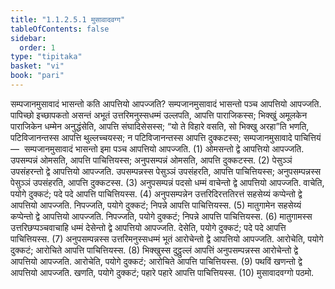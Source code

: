 ```yaml
---
title: "1.1.2.5.1 मुसावादवग्ग"
tableOfContents: false
sidebar:
  order: 1
type: "tipitaka"
basket: "vi"
book: "pari"
---
```



<DynamicBreadcrumb />

<Division number="165" book="pari">

<Paragraph number="385" book="pari">
सम्पजानमुसावादं भासन्तो कति आपत्तियो आपज्जति? सम्पजानमुसावादं भासन्तो पञ्च आपत्तियो आपज्जति. पापिच्छो इच्छापकतो असन्तं अभूतं उत्तरिमनुस्सधम्मं उल्लपति, आपत्ति पाराजिकस्स; भिक्खुं अमूलकेन पाराजिकेन धम्मेन अनुद्धंसेति, आपत्ति संघादिसेसस्स; “यो ते विहारे वसति, सो भिक्खु अरहा”ति भणति, पटिविजानन्तस्स आपत्ति थुल्लच्चयस्स; न पटिविजानन्तस्स आपत्ति दुक्कटस्स; सम्पजानमुसावादे पाचित्तियं—  सम्पजानमुसावादं भासन्तो इमा पञ्च आपत्तियो आपज्जति. (1)
</Paragraph>

<Paragraph number="386" book="pari">
ओमसन्तो द्वे आपत्तियो आपज्जति. उपसम्पन्नं ओमसति, आपत्ति पाचित्तियस्स; अनुपसम्पन्नं ओमसति, आपत्ति दुक्कटस्स. (2)
</Paragraph>

<Paragraph number="387" book="pari">
पेसुञ्ञं उपसंहरन्तो द्वे आपत्तियो आपज्जति. उपसम्पन्नस्स पेसुञ्ञं उपसंहरति, आपत्ति पाचित्तियस्स; अनुपसम्पन्नस्स पेसुञ्ञं उपसंहरति, आपत्ति दुक्कटस्स. (3)
</Paragraph>

<Paragraph number="388" book="pari">
अनुपसम्पन्नं पदसो धम्मं वाचेन्तो द्वे आपत्तियो आपज्जति. वाचेति, पयोगे दुक्कटं; पदे पदे आपत्ति पाचित्तियस्स. (4)
</Paragraph>

<Paragraph number="389" book="pari">
अनुपसम्पन्नेन उत्तरिदिरत्ततिरत्तं सहसेय्यं कप्पेन्तो द्वे आपत्तियो आपज्जति. निपज्जति, पयोगे दुक्कटं; निपन्ने आपत्ति पाचित्तियस्स. (5)
</Paragraph>

<Paragraph number="390" book="pari">
मातुगामेन सहसेय्यं कप्पेन्तो द्वे आपत्तियो आपज्जति. निपज्जति, पयोगे दुक्कटं; निपन्ने आपत्ति पाचित्तियस्स. (6)
</Paragraph>

<Paragraph number="391" book="pari">
मातुगामस्स उत्तरिछप्पञ्चवाचाहि धम्मं देसेन्तो द्वे आपत्तियो आपज्जति. देसेति, पयोगे दुक्कटं; पदे पदे आपत्ति पाचित्तियस्स. (7)
</Paragraph>

<Paragraph number="392" book="pari">
अनुपसम्पन्नस्स उत्तरिमनुस्सधम्मं भूतं आरोचेन्तो द्वे आपत्तियो आपज्जति. आरोचेति, पयोगे दुक्कटं; आरोचिते आपत्ति पाचित्तियस्स. (8)
</Paragraph>

<Paragraph number="393" book="pari">
भिक्खुस्स दुट्ठुल्लं आपत्तिं अनुपसम्पन्नस्स आरोचेन्तो द्वे आपत्तियो आपज्जति. आरोचेति, पयोगे दुक्कटं; आरोचिते आपत्ति पाचित्तियस्स. (9)
</Paragraph>

<Paragraph number="394" book="pari">
पथविं खणन्तो द्वे आपत्तियो आपज्जति. खणति, पयोगे दुक्कटं; पहारे पहारे आपत्ति पाचित्तियस्स. (10)

</Paragraph>
</Division>

<Paragraph number="395" type="center" book="pari">
मुसावादवग्गो पठमो.
</Paragraph>